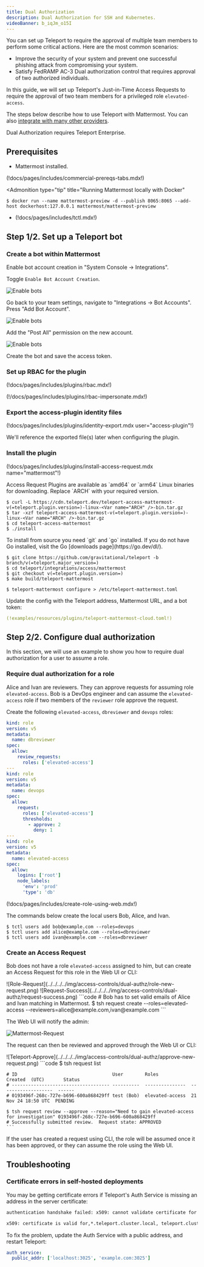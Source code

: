 ```yaml
---
title: Dual Authorization
description: Dual Authorization for SSH and Kubernetes.
videoBanner: b_iqJm_o15I
---
```


You can set up Teleport to require the approval of multiple team members to perform some critical actions.
Here are the most common scenarios:

- Improve the security of your system and prevent one successful phishing attack from compromising your system.
- Satisfy FedRAMP AC-3 Dual authorization control that requires approval of two authorized individuals.

In this guide, we will set up Teleport's Just-in-Time Access Requests to require
the approval of two team members for a privileged role `elevated-access`.

The steps below describe how to use Teleport with Mattermost. You can also
[integrate with many other providers](../access-requests/access-requests.mdx).

<Admonition type="warning">

Dual Authorization requires Teleport Enterprise.

</Admonition>

## Prerequisites

- Mattermost installed.

(!docs/pages/includes/commercial-prereqs-tabs.mdx!)

<Admonition
  type="tip"
  title="Running Mattermost locally with Docker"
>
  ```code
  $ docker run --name mattermost-preview -d --publish 8065:8065 --add-host dockerhost:127.0.0.1 mattermost/mattermost-preview
  ```

</Admonition>

- (!docs/pages/includes/tctl.mdx!)

## Step 1/2. Set up a Teleport bot

### Create a bot within Mattermost

Enable bot account creation in "System Console -> Integrations".

Toggle `Enable Bot Account Creation`.

![Enable bots](../../../../img/access-controls/dual-authz/mattermost-0-enable.png)

Go back to your team settings, navigate to "Integrations -> Bot Accounts". Press "Add Bot Account".

![Enable bots](../../../../img/access-controls/dual-authz/mattermost-1-bot.png)

Add the "Post All" permission on the new account.

![Enable bots](../../../../img/access-controls/dual-authz/mattermost-2-all-permissions@2x.png)

Create the bot and save the access token.

### Set up RBAC for the plugin

(!docs/pages/includes/plugins/rbac.mdx!)

(!/docs/pages/includes/plugins/rbac-impersonate.mdx!)

### Export the access-plugin identity files

(!docs/pages/includes/plugins/identity-export.mdx user="access-plugin"!)

We'll reference the exported file(s) later when configuring the plugin.

### Install the plugin

(!docs/pages/includes/plugins/install-access-request.mdx name="mattermost"!)

<Tabs>
<TabItem label="Download">
  Access Request Plugins are available as `amd64` or `arm64` Linux binaries for downloading.
  Replace `ARCH` with your required version.

  ```code
  $ curl -L https://cdn.teleport.dev/teleport-access-mattermost-v(=teleport.plugin.version=)-linux-<Var name="ARCH" />-bin.tar.gz
  $ tar -xzf teleport-access-mattermost-v(=teleport.plugin.version=)-linux-<Var name="ARCH" />-bin.tar.gz
  $ cd teleport-access-mattermost
  $ ./install
  ```
</TabItem>
<TabItem label="From Source">
  To install from source you need `git` and `go` installed. If you do not have Go
  installed, visit the Go [downloads page](https://go.dev/dl/).

  ```code
  $ git clone https://github.com/gravitational/teleport -b branch/v(=teleport.major_version=)
  $ cd teleport/integrations/access/mattermost
  $ git checkout v(=teleport.plugin.version=)
  $ make build/teleport-mattermost
  ```
<TabItem>
</Tabs>

```code
$ teleport-mattermost configure > /etc/teleport-mattermost.toml
```

Update the config with the Teleport address, Mattermost URL, and a bot token:

```yaml
(!examples/resources/plugins/teleport-mattermost-cloud.toml!)
```

## Step 2/2. Configure dual authorization

In this section, we will use an example to show you how to require dual
authorization for a user to assume a role.

### Require dual authorization for a role

Alice and Ivan are reviewers. They can approve requests for assuming role
`elevated-access`. Bob is a DevOps engineer and can assume the `elevated-access` role if two members
of the `reviewer` role approve the request.

Create the following `elevated-access`, `dbreviewer` and `devops` roles:

```yaml
kind: role
version: v5
metadata:
  name: dbreviewer
spec:
  allow:
    review_requests:
      roles: ['elevated-access']
---
kind: role
version: v5
metadata:
  name: devops
spec:
  allow:
    request:
      roles: ['elevated-access']
      thresholds:
        - approve: 2
          deny: 1
---
kind: role
version: v5
metadata:
  name: elevated-access
spec:
  allow:
    logins: ['root']
    node_labels:
      'env': 'prod'
      'type': 'db'
```

(!docs/pages/includes/create-role-using-web.mdx!)

The commands below create the local users Bob, Alice, and Ivan.

```code
$ tctl users add bob@example.com --roles=devops
$ tctl users add alice@example.com --roles=dbreviewer
$ tctl users add ivan@example.com --roles=dbreviewer
```

### Create an Access Request

Bob does not have a role `elevated-access` assigned to him, but can create an Access Request for this role in the Web UI or CLI:

<Tabs>
<TabItem label="Web UI">
  ![Role-Request](../../../../img/access-controls/dual-authz/role-new-request.png)
  ![Request-Success](../../../../img/access-controls/dual-authz/request-success.png)
</TabItem>
<TabItem label="Terminal">
  ```code
  # Bob has to set valid emails of Alice and Ivan matching in Mattermost.
  $ tsh request create --roles=elevated-access --reviewers=alice@example.com,ivan@example.com
  ```
</TabItem>
</Tabs>

The Web UI will notify the admin:

![Mattermost-Request](../../../../img/access-controls/dual-authz/pending-access-request.png)

The request can then be reviewed and approved through the Web UI or CLI:

<Tabs>
  <TabItem label="Web UI">
    ![Teleport-Approve](../../../../img/access-controls/dual-authz/approve-new-request.png)
  </TabItem>

  <TabItem label="CLI">
    ```code
    $ tsh request list

    # ID                                   User        Roles            Created  (UTC)       Status
    # ------------------------------------ ----------  ---------------  -------------------  ------
    # 0193496f-268c-727e-b696-600a868429ff test (Bob)  elevated-access  21 Nov 24 18:50 UTC  PENDING

    $ tsh request review --approve --reason="Need to gain elevated-access for investigation" 0193496f-268c-727e-b696-600a868429ff
    # Successfully submitted review.  Request state: APPROVED
    ```
  </TabItem>
</Tabs>

If the user has created a request using CLI, the role will be assumed once it has been approved, or they can assume the role using the Web UI.

## Troubleshooting

### Certificate errors in self-hosted deployments

You may be getting certificate errors if Teleport's Auth Service is missing an address in the server certificate:

```txt
authentication handshake failed: x509: cannot validate certificate for 127.0.0.1 because it doesn't contain any IP SANs
```

```txt
x509: certificate is valid for,*.teleport.cluster.local, teleport.cluster.local, not example.com
```

To fix the problem, update the Auth Service with a public address, and restart Teleport:

```yaml
auth_service:
  public_addr: ['localhost:3025', 'example.com:3025']
```
